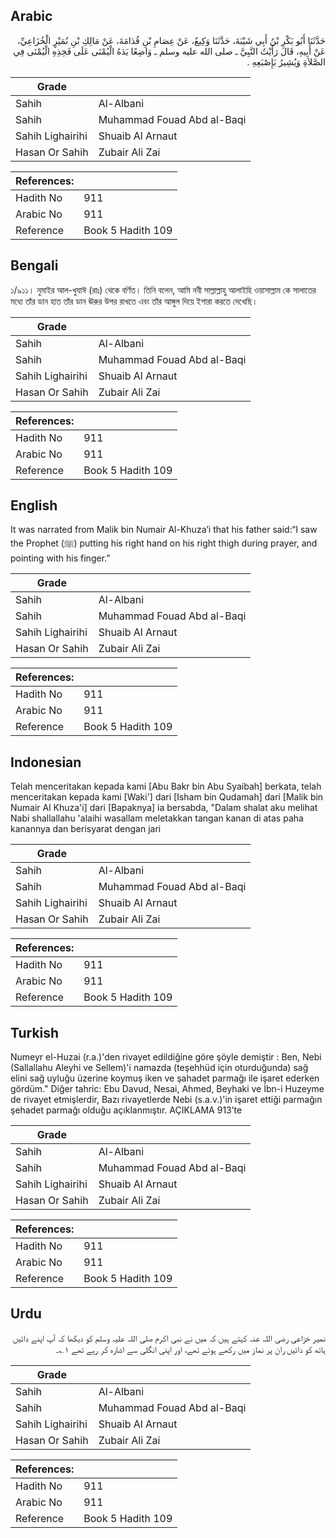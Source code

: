 ## Arabic


<div dir="rtl" lang="ar" style={{fontSize:'larger',backgroundColor:'#f8f9fa',padding:20}}>
حَدَّثَنَا أَبُو بَكْرِ بْنُ أَبِي شَيْبَةَ، حَدَّثَنَا وَكِيعٌ، عَنْ عِصَامِ بْنِ قُدَامَةَ، عَنْ مَالِكِ بْنِ نُمَيْرٍ الْخُزَاعِيِّ، عَنْ أَبِيهِ، قَالَ رَأَيْتُ النَّبِيَّ ـ صلى الله عليه وسلم ـ وَاضِعًا يَدَهُ الْيُمْنَى عَلَى فَخِذِهِ الْيُمْنَى فِي الصَّلاَةِ وَيُشِيرُ بَإِصْبَعِهِ ‏.‏
</div>
<div style={{backgroundColor:'#f8f9fa',padding:20, marginBottom: 10}}><table> <thead> <tr> <th>Grade</th> <th></th> </tr> </thead> <tbody> <tr><td>Sahih</td><td>Al-Albani</td></tr><tr><td>Sahih</td><td>Muhammad Fouad Abd al-Baqi</td></tr><tr><td>Sahih Lighairihi</td><td>Shuaib Al Arnaut</td></tr><tr><td>Hasan Or Sahih</td><td>Zubair Ali Zai</td></tr></tbody></table><table> <thead> <tr> <th>References:</th> <th></th> </tr> </thead> <tbody><tr><td>Hadith No</td><td>911</td></tr><tr><td>Arabic No</td><td>911</td></tr><tr><td>Reference</td><td>Book 5 Hadith 109</td></tr></tbody></table></div>

## Bengali


<div dir="ltr" lang="bn" style={{fontSize:'larger',backgroundColor:'#f8f9fa',padding:20}}>
১/৯১১। নুমাইর আল-খুযাঈ (রাঃ) থেকে বর্ণিত। তিনি বলেন, আমি নবী সাল্লাল্লাহু আলাইহি ওয়াসাল্লাম কে সালাতের মধ্যে তাঁর ডান হাত তাঁর ডান ঊরুর উপর রাখতে এবং তাঁর আঙ্গুল দিয়ে ইশারা করতে দেখেছি।
</div>
<div style={{backgroundColor:'#f8f9fa',padding:20, marginBottom: 10}}><table> <thead> <tr> <th>Grade</th> <th></th> </tr> </thead> <tbody> <tr><td>Sahih</td><td>Al-Albani</td></tr><tr><td>Sahih</td><td>Muhammad Fouad Abd al-Baqi</td></tr><tr><td>Sahih Lighairihi</td><td>Shuaib Al Arnaut</td></tr><tr><td>Hasan Or Sahih</td><td>Zubair Ali Zai</td></tr></tbody></table><table> <thead> <tr> <th>References:</th> <th></th> </tr> </thead> <tbody><tr><td>Hadith No</td><td>911</td></tr><tr><td>Arabic No</td><td>911</td></tr><tr><td>Reference</td><td>Book 5 Hadith 109</td></tr></tbody></table></div>

## English


<div dir="ltr" lang="en" style={{fontSize:'larger',backgroundColor:'#f8f9fa',padding:20}}>
It was narrated from Malik bin Numair Al-Khuza’i that his father said:“I saw the Prophet (ﷺ) putting his right hand on his right thigh during prayer, and pointing with his finger.”
</div>
<div style={{backgroundColor:'#f8f9fa',padding:20, marginBottom: 10}}><table> <thead> <tr> <th>Grade</th> <th></th> </tr> </thead> <tbody> <tr><td>Sahih</td><td>Al-Albani</td></tr><tr><td>Sahih</td><td>Muhammad Fouad Abd al-Baqi</td></tr><tr><td>Sahih Lighairihi</td><td>Shuaib Al Arnaut</td></tr><tr><td>Hasan Or Sahih</td><td>Zubair Ali Zai</td></tr></tbody></table><table> <thead> <tr> <th>References:</th> <th></th> </tr> </thead> <tbody><tr><td>Hadith No</td><td>911</td></tr><tr><td>Arabic No</td><td>911</td></tr><tr><td>Reference</td><td>Book 5 Hadith 109</td></tr></tbody></table></div>

## Indonesian


<div dir="ltr" lang="id" style={{fontSize:'larger',backgroundColor:'#f8f9fa',padding:20}}>
Telah menceritakan kepada kami [Abu Bakr bin Abu Syaibah] berkata, telah menceritakan kepada kami [Waki'] dari [Isham bin Qudamah] dari [Malik bin Numair Al Khuza'i] dari [Bapaknya] ia bersabda, "Dalam shalat aku melihat Nabi shallallahu 'alaihi wasallam meletakkan tangan kanan di atas paha kanannya dan berisyarat dengan jari
</div>
<div style={{backgroundColor:'#f8f9fa',padding:20, marginBottom: 10}}><table> <thead> <tr> <th>Grade</th> <th></th> </tr> </thead> <tbody> <tr><td>Sahih</td><td>Al-Albani</td></tr><tr><td>Sahih</td><td>Muhammad Fouad Abd al-Baqi</td></tr><tr><td>Sahih Lighairihi</td><td>Shuaib Al Arnaut</td></tr><tr><td>Hasan Or Sahih</td><td>Zubair Ali Zai</td></tr></tbody></table><table> <thead> <tr> <th>References:</th> <th></th> </tr> </thead> <tbody><tr><td>Hadith No</td><td>911</td></tr><tr><td>Arabic No</td><td>911</td></tr><tr><td>Reference</td><td>Book 5 Hadith 109</td></tr></tbody></table></div>

## Turkish


<div dir="ltr" lang="tr" style={{fontSize:'larger',backgroundColor:'#f8f9fa',padding:20}}>
Numeyr el-Huzai (r.a.)'den rivayet edildiğine göre şöyle demiştir : Ben, Nebi (Sallallahu Aleyhi ve Sellem)'i namazda (teşehhüd için oturduğunda) sağ elini sağ uyluğu üzerine koymuş iken ve şahadet parmağı ile işaret ederken gördüm." Diğer tahric: Ebu Davud, Nesai, Ahmed, Beyhaki ve İbn-i Huzeyme de rivayet etmişlerdir, Bazı rivayetlerde Nebi (s.a.v.)'in işaret ettiği parmağın şehadet parmağı olduğu açıklanmıştır. AÇIKLAMA 913’te
</div>
<div style={{backgroundColor:'#f8f9fa',padding:20, marginBottom: 10}}><table> <thead> <tr> <th>Grade</th> <th></th> </tr> </thead> <tbody> <tr><td>Sahih</td><td>Al-Albani</td></tr><tr><td>Sahih</td><td>Muhammad Fouad Abd al-Baqi</td></tr><tr><td>Sahih Lighairihi</td><td>Shuaib Al Arnaut</td></tr><tr><td>Hasan Or Sahih</td><td>Zubair Ali Zai</td></tr></tbody></table><table> <thead> <tr> <th>References:</th> <th></th> </tr> </thead> <tbody><tr><td>Hadith No</td><td>911</td></tr><tr><td>Arabic No</td><td>911</td></tr><tr><td>Reference</td><td>Book 5 Hadith 109</td></tr></tbody></table></div>

## Urdu


<div dir="rtl" lang="ur" style={{fontSize:'larger',backgroundColor:'#f8f9fa',padding:20}}>
نمیر خزاعی رضی اللہ عنہ کہتے ہیں کہ میں نے نبی اکرم صلی اللہ علیہ وسلم کو دیکھا کہ آپ اپنے دائیں ہاتھ کو دائیں ران پر نماز میں رکھے ہوئے تھے، اور اپنی انگلی سے اشارہ کر رہے تھے ۱؎۔
</div>
<div style={{backgroundColor:'#f8f9fa',padding:20, marginBottom: 10}}><table> <thead> <tr> <th>Grade</th> <th></th> </tr> </thead> <tbody> <tr><td>Sahih</td><td>Al-Albani</td></tr><tr><td>Sahih</td><td>Muhammad Fouad Abd al-Baqi</td></tr><tr><td>Sahih Lighairihi</td><td>Shuaib Al Arnaut</td></tr><tr><td>Hasan Or Sahih</td><td>Zubair Ali Zai</td></tr></tbody></table><table> <thead> <tr> <th>References:</th> <th></th> </tr> </thead> <tbody><tr><td>Hadith No</td><td>911</td></tr><tr><td>Arabic No</td><td>911</td></tr><tr><td>Reference</td><td>Book 5 Hadith 109</td></tr></tbody></table></div>